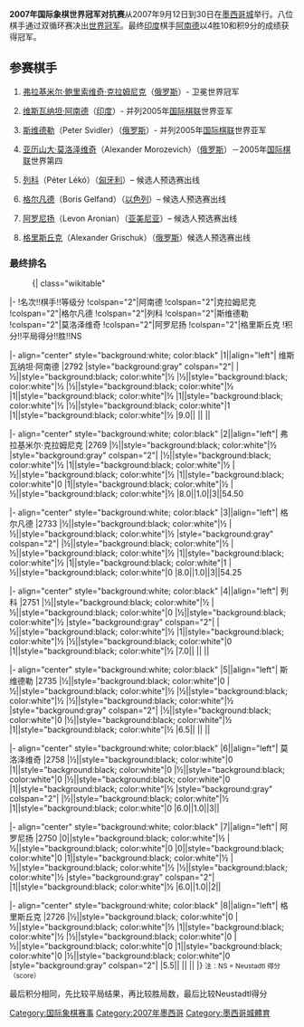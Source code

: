 '''2007年国际象棋世界冠军对抗赛'''从2007年9月12日到30日在[[墨西哥城|墨西哥城]]举行。八位棋手通过双循环赛决出[[國際象棋世界冠軍列表|世界冠军]]。最终[[印度|印度]]棋手[[阿南德|阿南德]]以4胜10和积9分的成绩获得冠军。

== 参赛棋手 ==
# {{flagicon|RUS}} [[弗拉基米尔·鲍里索维奇·克拉姆尼克|弗拉基米尔·鲍里索维奇·克拉姆尼克]]（[[俄罗斯|俄罗斯]]）- 卫冕世界冠军
# {{flagicon|IND}} [[维斯瓦纳坦·阿南德|维斯瓦纳坦·阿南德]]（[[印度|印度]]）- 并列2005年[[世界国际象棋联合会|国际棋联]]世界亚军
# {{flagicon|RUS}} [[斯维德勒|斯维德勒]]（Peter Svidler）（[[俄罗斯|俄罗斯]]）- 并列2005年[[世界国际象棋联合会|国际棋联]]世界亚军
# {{flagicon|RUS}} [[亚历山大·莫洛泽维奇|亚历山大·莫洛泽维奇]]（Alexander Morozevich）（[[俄罗斯|俄罗斯]]）－2005年[[世界国际象棋联合会|国际棋联]]世界第四
# {{flagicon|Hungary}} [[列科|列科]]（Péter Lékó）（[[匈牙利|匈牙利]]）– 候选人预选赛出线
# {{flagicon|Israel}} [[格尔凡德|格尔凡德]]（Boris Gelfand）（[[以色列|以色列]]）– 候选人预选赛出线
# {{flagicon|Armenia}} [[阿罗尼扬|阿罗尼扬]]（Levon Aronian）（[[亚美尼亚|亚美尼亚]]）– 候选人预选赛出线
# {{flagicon|RUS}} [[格里斯丘克|格里斯丘克]]（Alexander Grischuk）（[[俄罗斯|俄罗斯]]）候选人预选赛出线


=== 最终排名 ===
:{| class="wikitable"
|-
!名次!!棋手!!等级分
!colspan="2"|阿南德
!colspan="2"|克拉姆尼克
!colspan="2"|格尔凡德
!colspan="2"|列科
!colspan="2"|斯维德勒
!colspan="2"|莫洛泽维奇
!colspan="2"|阿罗尼扬
!colspan="2"|格里斯丘克
!积分!!平局得分!!胜!!NS

|- align="center" style="background:white; color:black"
|1||align="left"|{{flagicon|IND}} 维斯瓦纳坦·阿南德
|2792
|style="background:gray" colspan="2"| 
|½||style="background:black; color:white"|½
|½||style="background:black; color:white"|½
|½||style="background:black; color:white"|½
|1||style="background:black; color:white"|½
|1||style="background:black; color:white"|½
|½||style="background:black; color:white"|1
|1||style="background:black; color:white"|½
|9.0|| || ||

|- align="center" style="background:white; color:black"
|2||align="left"|{{flagicon|RUS}} 弗拉基米尔·克拉姆尼克
|2769
|½||style="background:black; color:white"|½
|style="background:gray" colspan="2"| 
|½||style="background:black; color:white"|½
|1||style="background:black; color:white"|½
|½||style="background:black; color:white"|½
|1||style="background:black; color:white"|0
|1||style="background:black; color:white"|½
|½||style="background:black; color:white"|½
|8.0||1.0||3||54.50

|- align="center" style="background:white; color:black"
|3||align="left"|{{flagicon|Israel}} 格尔凡德
|2733
|½||style="background:black; color:white"|½
|½||style="background:black; color:white"|½
|style="background:gray" colspan="2"| 
|½||style="background:black; color:white"|½
|½||style="background:black; color:white"|½
|1||style="background:black; color:white"|½
|1||style="background:black; color:white"|1
|½||style="background:black; color:white"|0
|8.0||1.0||3||54.25

|- align="center" style="background:white; color:black"
|4||align="left"|{{flagicon|Hungary}} 列科
|2751
|½||style="background:black; color:white"|½
|½||style="background:black; color:white"|0
|½||style="background:black; color:white"|½
|style="background:gray" colspan="2"| 
|½||style="background:black; color:white"|½
|1||style="background:black; color:white"|½
|½||style="background:black; color:white"|0
|1||style="background:black; color:white"|½
|7.0|| || ||

|- align="center" style="background:white; color:black"
|5||align="left"|{{flagicon|RUS}} 斯维德勒
|2735
|½||style="background:black; color:white"|0
|½||style="background:black; color:white"|½
|½||style="background:black; color:white"|½
|½||style="background:black; color:white"|½
|style="background:gray" colspan="2"| 
|½||style="background:black; color:white"|0
|½||style="background:black; color:white"|½
|1||style="background:black; color:white"|½
|6.5|| || ||

|- align="center" style="background:white; color:black"
|6||align="left"|{{flagicon|RUS}} 莫洛泽维奇
|2758
|½||style="background:black; color:white"|0
|1||style="background:black; color:white"|0
|½||style="background:black; color:white"|0
|½||style="background:black; color:white"|0
|1||style="background:black; color:white"|½
|style="background:gray" colspan="2"| 
|½||style="background:black; color:white"|½
|1||style="background:black; color:white"|0
|6.0||1.0||3||

|- align="center" style="background:white; color:black"
|7||align="left"|{{flagicon|Armenia}} 阿罗尼扬
|2750
|0||style="background:black; color:white"|½
|½||style="background:black; color:white"|0
|0||style="background:black; color:white"|0
|1||style="background:black; color:white"|½
|½||style="background:black; color:white"|½
|½||style="background:black; color:white"|½
|style="background:gray" colspan="2"| 
|1||style="background:black; color:white"|½
|6.0||1.0||2||

|- align="center" style="background:white; color:black"
|8||align="left"|{{flagicon|RUS}} 格里斯丘克
|2726
|½||style="background:black; color:white"|0
|½||style="background:black; color:white"|½
|1||style="background:black; color:white"|½
|½||style="background:black; color:white"|0
|½||style="background:black; color:white"|0
|1||style="background:black; color:white"|0
|½||style="background:black; color:white"|0
|style="background:gray" colspan="2"|
|5.5|| || ||
|}
<small>注：NS = Neustadtl 得分（score）</small>

最后积分相同，先比较平局结果，再比较胜局数，最后比较Neustadtl得分

{{国际象棋世界冠军}}

[[Category:国际象棋赛事|Category:国际象棋赛事]]
[[Category:2007年墨西哥|Category:2007年墨西哥]]
[[Category:墨西哥城體育|Category:墨西哥城體育]]